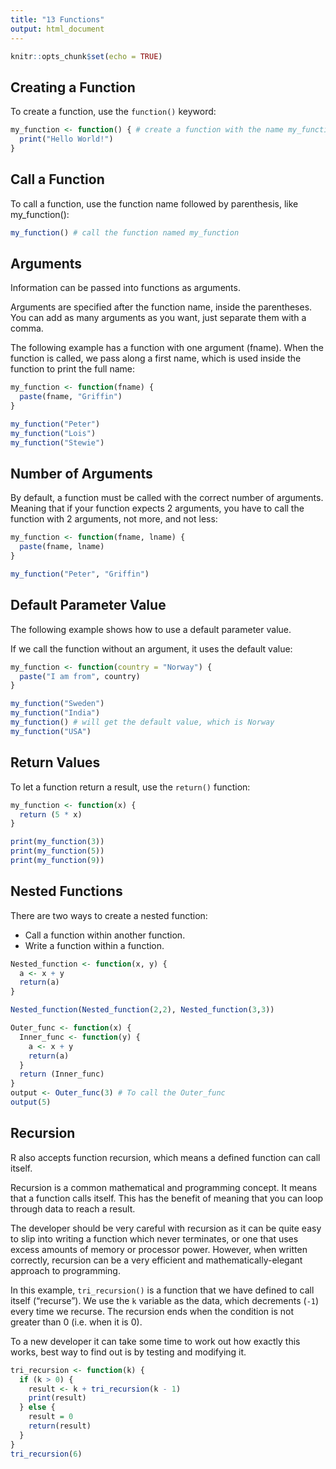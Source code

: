 ```yaml
---
title: "13 Functions"
output: html_document
---
```


```r
knitr::opts_chunk$set(echo = TRUE)
```

## Creating a Function

To create a function, use the `function()` keyword:

```r
my_function <- function() { # create a function with the name my_function
  print("Hello World!")
}
```

## Call a Function

To call a function, use the function name followed by parenthesis, like my_function():

```r
my_function() # call the function named my_function
```

## Arguments

Information can be passed into functions as arguments.

Arguments are specified after the function name, inside the parentheses. You can add as many arguments as you want, just separate them with a comma.

The following example has a function with one argument (fname). When the function is called, we pass along a first name, which is used inside the function to print the full name:

```r
my_function <- function(fname) {
  paste(fname, "Griffin")
}

my_function("Peter")
my_function("Lois")
my_function("Stewie")
```

## Number of Arguments

By default, a function must be called with the correct number of arguments. Meaning that if your function expects 2 arguments, you have to call the function with 2 arguments, not more, and not less:

```r
my_function <- function(fname, lname) {
  paste(fname, lname)
}

my_function("Peter", "Griffin")
```

## Default Parameter Value

The following example shows how to use a default parameter value.

If we call the function without an argument, it uses the default value:

```r
my_function <- function(country = "Norway") {
  paste("I am from", country)
}

my_function("Sweden")
my_function("India")
my_function() # will get the default value, which is Norway
my_function("USA")
```

## Return Values

To let a function return a result, use the `return()` function:

```r
my_function <- function(x) {
  return (5 * x)
}

print(my_function(3))
print(my_function(5))
print(my_function(9))
```

## Nested Functions

There are two ways to create a nested function:

- Call a function within another function.
- Write a function within a function.

```r
Nested_function <- function(x, y) {
  a <- x + y
  return(a)
}

Nested_function(Nested_function(2,2), Nested_function(3,3))
```

```r
Outer_func <- function(x) {
  Inner_func <- function(y) {
    a <- x + y
    return(a)
  }
  return (Inner_func)
}
output <- Outer_func(3) # To call the Outer_func
output(5)
```

## Recursion

R also accepts function recursion, which means a defined function can call itself.

Recursion is a common mathematical and programming concept. It means that a function calls itself. This has the benefit of meaning that you can loop through data to reach a result.

The developer should be very careful with recursion as it can be quite easy to slip into writing a function which never terminates, or one that uses excess amounts of memory or processor power. However, when written correctly, recursion can be a very efficient and mathematically-elegant approach to programming.

In this example, `tri_recursion()` is a function that we have defined to call itself ("recurse"). We use the `k` variable as the data, which decrements (`-1`) every time we recurse. The recursion ends when the condition is not greater than 0 (i.e. when it is 0).

To a new developer it can take some time to work out how exactly this works, best way to find out is by testing and modifying it.

```r
tri_recursion <- function(k) {
  if (k > 0) {
    result <- k + tri_recursion(k - 1)
    print(result)
  } else {
    result = 0
    return(result)
  }
}
tri_recursion(6)
```
